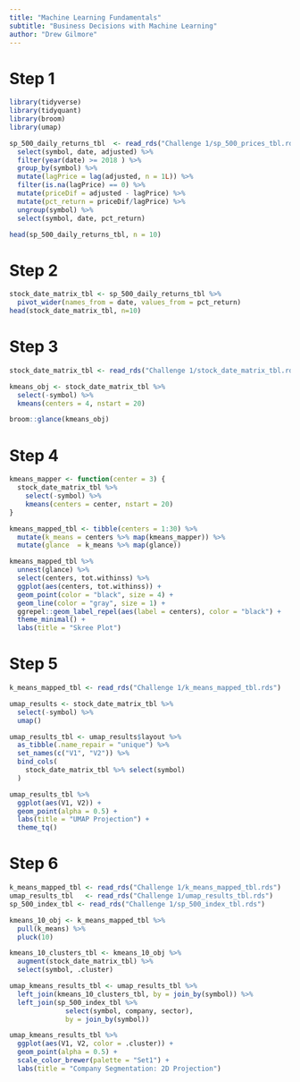 ```yaml
---
title: "Machine Learning Fundamentals"
subtitle: "Business Decisions with Machine Learning"
author: "Drew Gilmore"
---
```


# Step 1
```r

library(tidyverse)
library(tidyquant)
library(broom)
library(umap)

sp_500_daily_returns_tbl  <- read_rds("Challenge 1/sp_500_prices_tbl.rds") %>%
  select(symbol, date, adjusted) %>%
  filter(year(date) >= 2018 ) %>%
  group_by(symbol) %>%
  mutate(lagPrice = lag(adjusted, n = 1L)) %>%
  filter(is.na(lagPrice) == 0) %>%
  mutate(priceDif = adjusted - lagPrice) %>%
  mutate(pct_return = priceDif/lagPrice) %>%
  ungroup(symbol) %>%
  select(symbol, date, pct_return)

head(sp_500_daily_returns_tbl, n = 10)
```

# Step 2
```r
stock_date_matrix_tbl <- sp_500_daily_returns_tbl %>%
  pivot_wider(names_from = date, values_from = pct_return)
head(stock_date_matrix_tbl, n=10)
```

# Step 3
```r
stock_date_matrix_tbl <- read_rds("Challenge 1/stock_date_matrix_tbl.rds")

kmeans_obj <- stock_date_matrix_tbl %>% 
  select(-symbol) %>%
  kmeans(centers = 4, nstart = 20)

broom::glance(kmeans_obj)
```

# Step 4
```r
kmeans_mapper <- function(center = 3) {
  stock_date_matrix_tbl %>%
    select(-symbol) %>%
    kmeans(centers = center, nstart = 20)
}

kmeans_mapped_tbl <- tibble(centers = 1:30) %>%
  mutate(k_means = centers %>% map(kmeans_mapper)) %>%
  mutate(glance  = k_means %>% map(glance))

kmeans_mapped_tbl %>%
  unnest(glance) %>%
  select(centers, tot.withinss) %>%
  ggplot(aes(centers, tot.withinss)) +
  geom_point(color = "black", size = 4) +
  geom_line(color = "gray", size = 1) +
  ggrepel::geom_label_repel(aes(label = centers), color = "black") +
  theme_minimal() +
  labs(title = "Skree Plot")
```

# Step 5
```r
k_means_mapped_tbl <- read_rds("Challenge 1/k_means_mapped_tbl.rds")

umap_results <- stock_date_matrix_tbl %>%
  select(-symbol) %>%
  umap()

umap_results_tbl <- umap_results$layout %>%
  as_tibble(.name_repair = "unique") %>% 
  set_names(c("V1", "V2")) %>%
  bind_cols(
    stock_date_matrix_tbl %>% select(symbol)
  )

umap_results_tbl %>%
  ggplot(aes(V1, V2)) +
  geom_point(alpha = 0.5) + 
  labs(title = "UMAP Projection") +
  theme_tq()
```

# Step 6
```r
k_means_mapped_tbl <- read_rds("Challenge 1/k_means_mapped_tbl.rds")
umap_results_tbl   <- read_rds("Challenge 1/umap_results_tbl.rds")
sp_500_index_tbl <- read_rds("Challenge 1/sp_500_index_tbl.rds")

kmeans_10_obj <- k_means_mapped_tbl %>%
  pull(k_means) %>%
  pluck(10)

kmeans_10_clusters_tbl <- kmeans_10_obj %>% 
  augment(stock_date_matrix_tbl) %>%
  select(symbol, .cluster)

umap_kmeans_results_tbl <- umap_results_tbl %>%
  left_join(kmeans_10_clusters_tbl, by = join_by(symbol)) %>%
  left_join(sp_500_index_tbl %>%
              select(symbol, company, sector),
              by = join_by(symbol))

umap_kmeans_results_tbl %>%
  ggplot(aes(V1, V2, color = .cluster)) +
  geom_point(alpha = 0.5) +
  scale_color_brewer(palette = "Set1") +
  labs(title = "Company Segmentation: 2D Projection")
```
